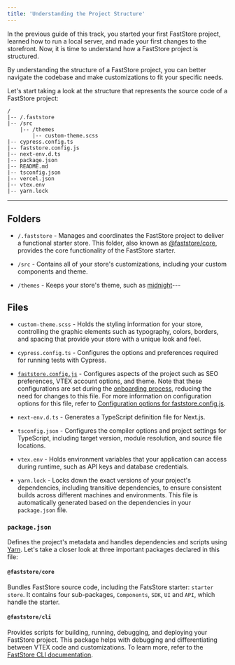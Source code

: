 ```yaml
---
title: 'Understanding the Project Structure'
---
```


In the previous guide of this track, you started your first FastStore project, learned how to run a local server, and made your first changes to the storefront. Now, it is time to understand how a FastStore project is structured.

By understanding the structure of a FastStore project, you can better navigate the codebase and make customizations to fit your specific needs.

Let's start taking a look at the structure that represents the source code of a FastStore project:

```
/
|-- /.faststore
|-- /src
    |-- /themes
        |-- custom-theme.scss
|-- cypress.config.ts
|-- faststore.config.js
|-- next-env.d.ts
|-- package.json
|-- README.md
|-- tsconfig.json
|-- vercel.json
|-- vtex.env
|-- yarn.lock
```

---

## Folders

- `/.faststore` - Manages and coordinates the FastStore project to deliver a functional starter store. This folder, also known as [@faststore/core](/docs/getting-started/3-project-structure#faststorecore), provides the core functionality of the FastStore starter.

- `/src` - Contains all of your store's customizations, including your custom components and theme.

- `/themes` - Keeps your store's theme, such as [midnight](/docs/guides/faststore/themes-midnight)---

## Files

- `custom-theme.scss` - Holds the styling information for your store, controlling the graphic elements such as typography, colors, borders, and spacing that provide your store with a unique look and feel.

- `cypress.config.ts` - Configures the options and preferences required for running tests with Cypress.

- [`faststore.config.js`](/docs/guides/faststore-config-options) - Configures aspects of the project such as SEO preferences, VTEX account options, and theme. Note that these configurations are set during the [onboarding process](/docs/guides/faststore/getting-started-1-faststore-onboarding-overview), reducing the need for changes to this file.
For more information on configuration options for this file, refer to [Configuration options for faststore.config.js](/docs/guides/faststore-config-options).

- `next-env.d.ts` - Generates a TypeScript definition file for Next.js.
  
- `tsconfig.json` - Configures the compiler options and project settings for TypeScript, including target version, module resolution, and source file locations.

- `vtex.env` - Holds environment variables that your application can access during runtime, such as API keys and database credentials.

- `yarn.lock` - Locks down the exact versions of your project's dependencies, including transitive dependencies, to ensure consistent builds across different machines and environments. This file is automatically generated based on the dependencies in your `package.json` file.

### `package.json`

Defines the project's metadata and handles dependencies and scripts using [Yarn](https://yarnpkg.com/migration/overview). Let's take a closer look at three important packages declared in this file:

#### `@faststore/core`

Bundles FastStore source code, including the FatsStore starter: `starter store`. It contains four sub-packages, `Components`, `SDK`, `UI` and `API`, which handle the starter.

#### `@faststore/cli`

Provides scripts for building, running, debugging, and deploying your FastStore project. This package helps with debugging and differentiating between VTEX code and customizations. To learn more, refer to the [FastStore CLI documentation](/docs/getting-started/faststore-cli).
